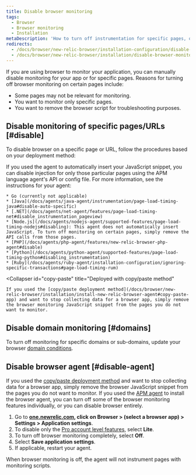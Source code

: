 ```yaml
---
title: Disable browser monitoring
tags:
  - Browser
  - Browser monitoring
  - Installation
metaDescription: 'How to turn off instrumentation for specific pages, or disable the browser agent completely.'
redirects:
  - /docs/browser/new-relic-browser/installation-configuration/disable-browser-monitoring-specific-pages
  - /docs/browser/new-relic-browser/installation/disable-browser-monitoring-specific-pages
---
```


If you are using browser to monitor your application, you can manually disable monitoring for your app or for specific pages. Reasons for turning off browser monitoring on certain pages include:

* Some pages may not be relevant for monitoring.
* You want to monitor only specific pages.
* You want to remove the browser script for troubleshooting purposes.

## Disable monitoring of specific pages/URLs [#disable]

To disable browser on a specific page or URL, follow the procedures based on your deployment method:

<CollapserGroup>
  <Collapser
    id="agent"
    title="Deployed with selected APM agent"
  >
    If you used the <InlinePopup type="apm" /> agent to automatically insert your JavaScript snippet, you can disable injection for only those particular pages using the APM language agent's API or config file. For more information, see the instructions for your agent:

    * Go (currently not applicable)
    * [Java](/docs/agents/java-agent/instrumentation/page-load-timing-java#disable-auto-specific)
    * [.NET](/docs/agents/net-agent/features/page-load-timing-net#disable_instrumentation_pageview)
    * [Node.js](/docs/agents/nodejs-agent/supported-features/page-load-timing-nodejs#disabling): This agent does not automatically insert JavaScript. To turn off monitoring on certain pages, simply remove the API calls from those pages.
    * [PHP](/docs/agents/php-agent/features/new-relic-browser-php-agent#disable)
    * [Python](/docs/agents/python-agent/supported-features/page-load-timing-python#disabling_instrumentation)
    * [Ruby](/docs/agents/ruby-agent/installation-configuration/ignoring-specific-transactions#page-load-timing-rum)
  </Collapser>

  <Collapser
    id="copy-paste"
    title="Deployed with copy/paste method"
  >
    If you used the [copy/paste deployment method](/docs/browser/new-relic-browser/installation/install-new-relic-browser-agent#copy-paste-app) and want to stop collecting data for a browser app, simply remove the browser monitoring JavaScript snippet from the pages you do not want to monitor.
  </Collapser>
</CollapserGroup>

## Disable domain monitoring [#domains]

To turn off monitoring for specific domains or sub-domains, update your browser [domain conditions](/docs/browser/new-relic-browser/configuration/monitor-or-block-specific-domains-subdomains).

## Disable browser agent [#disable-agent]

If you used the [copy/paste deployment method](/docs/browser/new-relic-browser/installation/install-new-relic-browser-agent#copy-paste-app) and want to stop collecting data for a browser app, simply remove the browser JavaScript snippet from the pages you do not want to monitor. If you used the [APM agent](/docs/browser/new-relic-browser/installation/install-new-relic-browser-agent#select-apm-app) to install the browser agent, you can turn off some of the browser monitoring features individually, or you can disable browser entirely.

1. Go to **[one.newrelic.com](https://one.newrelic.com/all-capabilities), click on Browser > (select a browser app) > Settings > Application settings**.
2. To disable only the [Pro account level features](/docs/browser/new-relic-browser/getting-started/new-relic-browser), select **Lite**.
3. To turn off browser monitoring completely, select **Off**.
4. Select **Save application settings**.
5. If applicable, restart your <InlinePopup type="apm" /> agent.

When browser monitoring is off, the agent will not instrument pages with monitoring scripts.

